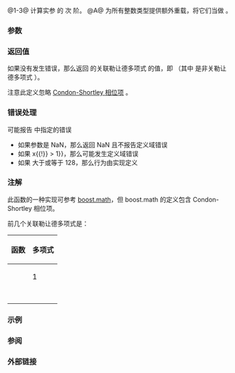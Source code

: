 {{cpp/title|assoc_legendre|assoc_legendref|assoc_legendrel}}
{{cpp/numeric/special_functions/navbar}}
{{dcl begin}}
{{dcl header|cmath}}
{{dcl rev multi|num=1|since1=c++17|dcl1=
float       assoc_legendre ( unsigned int n, unsigned int m, float x );
double      assoc_legendre ( unsigned int n, unsigned int m, double x );
long double assoc_legendre ( unsigned int n, unsigned int m, long double x );
|since2=c++23|dcl2=
/* 浮点数类型 */ assoc_legendre( unsigned int n, unsigned int m,
                                          /* 浮点数类型 */ x );
}}
{{dcl|num=2|since=c++17|
float       assoc_legendref( unsigned int n, unsigned int m, float x );
}}
{{dcl|num=3|since=c++17|
long double assoc_legendrel( unsigned int n, unsigned int m, long double x );
}}
{{dcl h|[[#注解|额外重载]]}}
{{dcl header|cmath}}
{{dcl|num=A|since=c++17|
template&lt; class Integer &gt;
double      assoc_legendre ( unsigned int n, unsigned int m, Integer x );
}}
{{dcl end}}

@1-3@ 计算实参 {{c|x}} 的 {{c|n}} 次 {{c|m}} 阶{{enwiki|Associated Legendre polynomials|关联勒让德多项式}}。{{rev inl|since=c++23|标准库提供所有以无 cv 限定的浮点数类型作为形参 {{c|x}} 的类型的 {{tt|std::assoc_legendre}} 重载。}}
@A@ 为所有整数类型提供额外重载，将它们当做 {{c/core|double}}。

===参数===
{{par begin}}
{{par|n|多项式的次数，无符号整数}}
{{par|m|多项式的阶数，无符号整数}}
{{par|x|实参，浮点数或整数}}
{{par end}}

===返回值===
如果没有发生错误，那么返回 {{c|x}} 的关联勒让德多项式 {{mathjax-or|1=\(\mathsf{P}_n^m\)|2=P{{su|p=m|b=n}}}} 的值，即 {{mathjax-or|1=\((1 - x^2) ^ {m/2} \: \frac{ \mathsf{d} ^ m}{ \mathsf{d}x ^ m} \, \mathsf{P}_n(x)\)|2=(1-x{{su|p=2}}){{su|p=m/2}} {{mfrac|d{{su|p=m}}|dx{{su|p=m}}}}P{{su|b=n}}(x)}}（其中 {{mathjax-or|1=\(\mathsf{P}_n(x)\)|2=P{{su|b=n}}(x)}} 是非关勒让德多项式 {{c|std::legendre(n, x)}}）。

注意此定义忽略 [https://mathworld.wolfram.com/Condon-ShortleyPhase.html Condon-Shortley 相位项] {{mathjax-or|1=\((-1)^m\)|2=(-1){{su|p=m}}}}。

===错误处理===
可能报告 {{ltt|cpp/numeric/math/math_errhandling}} 中指定的错误
* 如果参数是 NaN，那么返回 NaN 且不报告定义域错误
* 如果 {{math|{{!}}x{{!}} &gt; 1}}，那么可能发生定义域错误
* 如果 {{c|n}} 大于或等于 128，那么行为由实现定义

===注解===
{{cpp/numeric/special functions/older impl note}}

此函数的一种实现可参考 
{{tt|boost::math::legendre_p}} [http://www.boost.org/doc/libs/release/libs/math/doc/html/math_toolkit/sf_poly/legendre.html boost.math]，但 boost.math 的定义包含 Condon-Shortley 相位项。

前几个关联勒让德多项式是：

{| class="wikitable" style="font-size:95%; text-align:center;"
|-
! 函数
! 多项式
|- style="height:45px;"
| {{nbsp|4}}{{co|1=assoc_legendre(0, 0, x)}}{{nbsp|4}} || 1
|- style="height:45px;"
| {{co|1=assoc_legendre(1, 0, x)}} || {{math|x}}
|- style="height:45px;"
| {{co|1=assoc_legendre(1, 1, x)}} || {{math|(1 - x{{su|p=2}}){{su|p=1/2}}}}
|- style="height:45px;"
| {{co|1=assoc_legendre(2, 0, x)}} || {{math|{{mfrac|1|2}}(3x{{su|p=2}} - 1)}}
|- style="height:45px;"
| {{co|1=assoc_legendre(2, 1, x)}} || {{nbsp|4}}{{math|3x(1 - x{{su|p=2}}){{su|p=1/2}}}}{{nbsp|4}}
|- style="height:45px;"
| {{co|1=assoc_legendre(2, 2, x)}} || {{math|3(1 - x{{su|p=2}})}}
|}

{{cpp/numeric/special functions/additional integer overload note|assoc_legendre}}

===示例===
{{example
|code=
#include &lt;cmath&gt;
#include &lt;iostream&gt;

double P20(double x)
{
    return 0.5 * (3 * x * x - 1);
}

double P21(double x)
{
    return 3.0 * x * std::sqrt(1 - x * x);
}

double P22(double x)
{
    return 3 * (1 - x * x);
}

int main()
{
    // 点检查
    std::cout &lt;&lt; std::assoc_legendre(2, 0, 0.5) &lt;&lt; '=' &lt;&lt; P20(0.5) &lt;&lt; '\n'
              &lt;&lt; std::assoc_legendre(2, 1, 0.5) &lt;&lt; '=' &lt;&lt; P21(0.5) &lt;&lt; '\n'
              &lt;&lt; std::assoc_legendre(2, 2, 0.5) &lt;&lt; '=' &lt;&lt; P22(0.5) &lt;&lt; '\n';
}
|output=
-0.125=-0.125
1.29904=1.29904
2.25=2.25
}}

===参阅===
{{dsc begin}}
{{dsc inc|cpp/numeric/special functions/dsc legendre}}
{{dsc end}}

===外部链接===
{{eli|[https://mathworld.wolfram.com/AssociatedLegendrePolynomial.html Weisstein, Eric W. “关联勒让德多项式”]来自 MathWorld--A Wolfram Web Resource。}}

{{langlinks|de|en|es|fr|it|ja|pt|ru}}